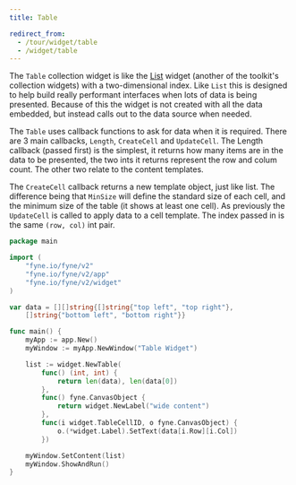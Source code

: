 ```yaml
---
title: Table

redirect_from:
  - /tour/widget/table
  - /widget/table
--- 
```


The `Table` collection widget is like the [List](/collection/list) widget (another of the toolkit's collection widgets) with a two-dimensional index.
Like `List` this is designed to help build really performant
interfaces when lots of data is being presented.
Because of this the widget is not created with all the data embedded, but instead calls out to the data source when needed.

The `Table` uses callback functions to ask for data when it is required.
There are 3 main callbacks, `Length`, `CreateCell` and `UpdateCell`. The Length callback (passed first) is the simplest,
it returns how many items are in the data to be presented, the two ints it returns represent the row and colum count.
The other two relate to the content templates.

The `CreateCell` callback returns a new template object, just like list.
The difference being that `MinSize` will define the standard size of each cell, and the minimum size of the table (it shows at least one cell).
As previously the `UpdateCell` is called to apply data to a cell template. The index passed in is the same `(row, col)` int pair.

```go
package main

import (
	"fyne.io/fyne/v2"
	"fyne.io/fyne/v2/app"
	"fyne.io/fyne/v2/widget"
)

var data = [][]string{[]string{"top left", "top right"},
	[]string{"bottom left", "bottom right"}}

func main() {
	myApp := app.New()
	myWindow := myApp.NewWindow("Table Widget")

	list := widget.NewTable(
		func() (int, int) {
			return len(data), len(data[0])
		},
		func() fyne.CanvasObject {
			return widget.NewLabel("wide content")
		},
		func(i widget.TableCellID, o fyne.CanvasObject) {
			o.(*widget.Label).SetText(data[i.Row][i.Col])
		})

	myWindow.SetContent(list)
	myWindow.ShowAndRun()
}
```
